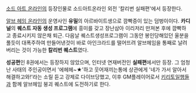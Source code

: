 [[소드 아트 온라인]]의 등장인물로 소드아트온라인 외전 '칼리번 실패편'에서 등장한다.

[[알브 헤임 온라인]]의 운영사인 '''유밀'''의 아르바이트생으로 깜빡증이 있는 덤벙이이다.
'''카디널'''의 '''퀘스트 자동 생성 프로그램'''에 흥미를 갖고 장난삼아 이리저리 만져본 후에 깜빡하고 종료시키지 않은채 퇴근. 다음날 퀘스트생성프로그램이 그동안 봉인당해있던 울분을 풀듯이 대폭주하여 만들어낸것이 바로 아인크라드를 떨어뜨려 알브헤임을 통째로 날려버리는 것이 가능한 '''칼리번 퀘스트'''였다.

'''성공편'''인 8권에서는 등장하지 않았으며, 인터넷 연재버전인 '''실패편'''에서만 등장. 그 엄청난 사태의 주인공이면서 '에헤헤~★'하고 웃어재끼는통에 상관에게 '네가 가서 알아서 해결하고와!'라는 소릴 듣고 강제로 다이브당했고, 이후 GM플레이어로서 [[키리토]]일행들과 함께 알브헤임 붕괴 퀘스트에 도전하기로 한다.
